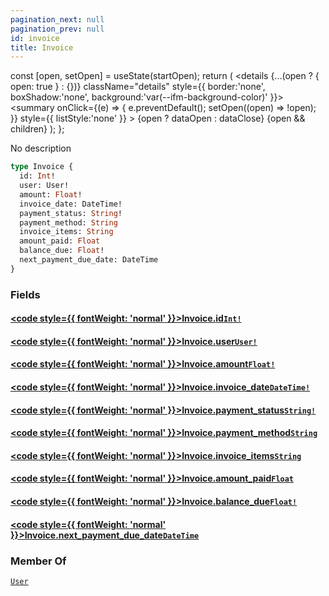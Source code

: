 ```yaml
---
pagination_next: null
pagination_prev: null
id: invoice
title: Invoice
---
```









  const [open, setOpen] = useState(startOpen);
  return (
    <details {...(open ? { open: true } : {})} className="details" style={{ border:'none', boxShadow:'none', background:'var(--ifm-background-color)' }}>
      <summary
        onClick={(e) => {
          e.preventDefault();
          setOpen((open) => !open);
        }}
        style={{ listStyle:'none' }}
      >
      {open ? dataOpen : dataClose}
      </summary>
      {open && children}
    </details>
  );
};








No description


```graphql
type Invoice {
  id: Int!
  user: User!
  amount: Float!
  invoice_date: DateTime!
  payment_status: String!
  payment_method: String
  invoice_items: String
  amount_paid: Float
  balance_due: Float!
  next_payment_due_date: DateTime
}
```




### Fields

#### [<code style={{ fontWeight: 'normal' }}>Invoice.<b>id</b></code>](#)<Bullet />[`Int!`](/types/scalars/int.mdx) <Badge class="badge badge--secondary" text="non-null"/> <Badge class="badge badge--secondary" text="scalar"/> 



#### [<code style={{ fontWeight: 'normal' }}>Invoice.<b>user</b></code>](#)<Bullet />[`User!`](/types/objects/user.mdx) <Badge class="badge badge--secondary" text="non-null"/> <Badge class="badge badge--secondary" text="object"/> 



#### [<code style={{ fontWeight: 'normal' }}>Invoice.<b>amount</b></code>](#)<Bullet />[`Float!`](/types/scalars/float.mdx) <Badge class="badge badge--secondary" text="non-null"/> <Badge class="badge badge--secondary" text="scalar"/> 



#### [<code style={{ fontWeight: 'normal' }}>Invoice.<b>invoice_date</b></code>](#)<Bullet />[`DateTime!`](/types/scalars/date-time.mdx) <Badge class="badge badge--secondary" text="non-null"/> <Badge class="badge badge--secondary" text="scalar"/> 



#### [<code style={{ fontWeight: 'normal' }}>Invoice.<b>payment_status</b></code>](#)<Bullet />[`String!`](/types/scalars/string.mdx) <Badge class="badge badge--secondary" text="non-null"/> <Badge class="badge badge--secondary" text="scalar"/> 



#### [<code style={{ fontWeight: 'normal' }}>Invoice.<b>payment_method</b></code>](#)<Bullet />[`String`](/types/scalars/string.mdx) <Badge class="badge badge--secondary" text="scalar"/> 



#### [<code style={{ fontWeight: 'normal' }}>Invoice.<b>invoice_items</b></code>](#)<Bullet />[`String`](/types/scalars/string.mdx) <Badge class="badge badge--secondary" text="scalar"/> 



#### [<code style={{ fontWeight: 'normal' }}>Invoice.<b>amount_paid</b></code>](#)<Bullet />[`Float`](/types/scalars/float.mdx) <Badge class="badge badge--secondary" text="scalar"/> 



#### [<code style={{ fontWeight: 'normal' }}>Invoice.<b>balance_due</b></code>](#)<Bullet />[`Float!`](/types/scalars/float.mdx) <Badge class="badge badge--secondary" text="non-null"/> <Badge class="badge badge--secondary" text="scalar"/> 



#### [<code style={{ fontWeight: 'normal' }}>Invoice.<b>next_payment_due_date</b></code>](#)<Bullet />[`DateTime`](/types/scalars/date-time.mdx) <Badge class="badge badge--secondary" text="scalar"/> 







### Member Of

[`User`](/types/objects/user.mdx)  <Badge class="badge badge--secondary" text="object"/>

